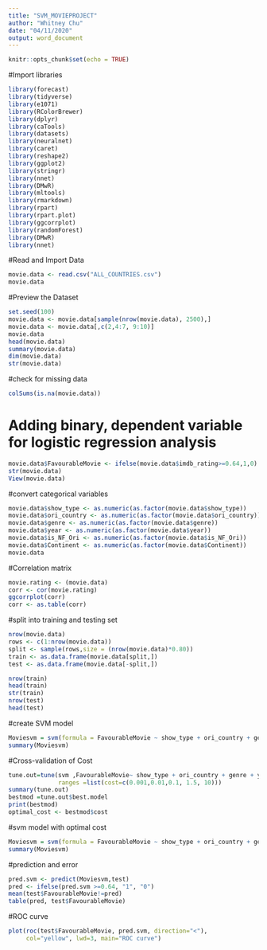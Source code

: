 ---
title: "SVM_MOVIEPROJECT"
author: "Whitney Chu"
date: "04/11/2020"
output: word_document
---

```{r setup, include=FALSE}
knitr::opts_chunk$set(echo = TRUE)
```

#Import libraries
```{r}
library(forecast)
library(tidyverse)    
library(e1071)  
library(RColorBrewer)
library(dplyr)
library(caTools)
library(datasets)
library(neuralnet)
library(caret)
library(reshape2)
library(ggplot2)
library(stringr)
library(nnet)
library(DMwR)
library(mltools)
library(rmarkdown)
library(rpart)
library(rpart.plot)
library(ggcorrplot)
library(randomForest)
library(DMwR)
library(nnet)
```

#Read and Import Data
```{r}
movie.data <- read.csv("ALL_COUNTRIES.csv")
movie.data
```

#Preview the Dataset
```{r}
set.seed(100)
movie.data <- movie.data[sample(nrow(movie.data), 2500),]
movie.data <- movie.data[,c(2,4:7, 9:10)]
movie.data
head(movie.data)
summary(movie.data)
dim(movie.data)
str(movie.data)
```

#check for missing data
```{r}
colSums(is.na(movie.data))
```

# Adding binary, dependent variable for logistic regression analysis
```{r}
movie.data$FavourableMovie <- ifelse(movie.data$imdb_rating>=0.64,1,0)
str(movie.data)
View(movie.data)
```

#convert categorical variables
```{r}
movie.data$show_type <- as.numeric(as.factor(movie.data$show_type))
movie.data$ori_country <- as.numeric(as.factor(movie.data$ori_country))
movie.data$genre <- as.numeric(as.factor(movie.data$genre))
movie.data$year <- as.numeric(as.factor(movie.data$year))
movie.data$is_NF_Ori <- as.numeric(as.factor(movie.data$is_NF_Ori))
movie.data$Continent <- as.numeric(as.factor(movie.data$Continent))
movie.data
```

#Correlation matrix
```{r}
movie.rating <- (movie.data)
corr <- cor(movie.rating)
ggcorrplot(corr)
corr <- as.table(corr)
```

#split into training and testing set 
```{r}
nrow(movie.data)
rows <- c(1:nrow(movie.data))
split <- sample(rows,size = (nrow(movie.data)*0.80))
train <- as.data.frame(movie.data[split,])
test <- as.data.frame(movie.data[-split,])

nrow(train)
head(train)
str(train)
nrow(test)
head(test)
```

#create SVM model 
```{r}
Moviesvm = svm(formula = FavourableMovie ~ show_type + ori_country + genre + year + is_NF_Ori + Continent, data = train, kernel = 'linear')
summary(Moviesvm)
```

#Cross-validation of Cost
```{r}
tune.out=tune(svm ,FavourableMovie~ show_type + ori_country + genre + year + is_NF_Ori + Continent,data=train ,kernel ="linear",k = 5, 
              ranges =list(cost=c(0.001,0.01,0.1, 1.5, 10)))
summary(tune.out)
bestmod =tune.out$best.model
print(bestmod)
optimal_cost <- bestmod$cost
```

#svm model with optimal cost
```{r}
Moviesvm = svm(formula = FavourableMovie ~ show_type + ori_country + genre + year + is_NF_Ori + Continent, data = train, cost = optimal_cost, kernel = 'linear')
summary(Moviesvm)
```

#prediction and error
```{r}
pred.svm <- predict(Moviesvm,test)
pred <- ifelse(pred.svm >=0.64, "1", "0")
mean(test$FavourableMovie!=pred)
table(pred, test$FavourableMovie)
```

#ROC curve
```{r}
plot(roc(test$FavourableMovie, pred.svm, direction="<"),
     col="yellow", lwd=3, main="ROC curve")
```
